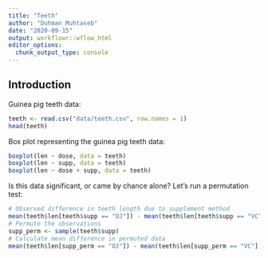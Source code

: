 ```yaml
---
title: "Teeth"
author: "Duhman Muhtaseb"
date: "2020-09-15"
output: workflowr::wflow_html
editor_options:
  chunk_output_type: console
---
```


## Introduction

Guinea pig teeth data:

```r
teeth <- read.csv("data/teeth.csv", row.names = 1)
head(teeth)
```

Box plot representing the guinea pig teeth data:

```r
boxplot(len ~ dose, data = teeth)
boxplot(len ~ supp, data = teeth)
boxplot(len ~ dose + supp, data = teeth)
```

Is this data significant, or came by chance alone? Let's run a permutation test:

```r
# Observed difference in teeth length due to supplement method
mean(teeth$len[teeth$supp == "OJ"]) - mean(teeth$len[teeth$supp == "VC"])
# Permute the observations
supp_perm <- sample(teeth$supp)
# Calculate mean difference in permuted data
mean(teeth$len[supp_perm == "OJ"]) - mean(teeth$len[supp_perm == "VC"])
```
